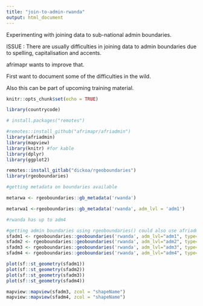 ```yaml
---
title: "join-to-admin-rwanda"
output: html_document
---
```

  
Experimenting with joining data to sub-national admin boundaries.

ISSUE :
There are usually difficulties in joining data to admin boundaries due to spelling, capitalisation and accents.

afrimapr wants to improve that.

First want to document some of the difficulties in the wild.

Also this can be part of upcoming training material.


```r
knitr::opts_chunk$set(echo = TRUE)

library(countrycode)

# install.packages("remotes")

#remotes::install_github("afrimapr/afriadmin")
library(afriadmin) 
library(mapview)
library(knitr) #for kable
library(dplyr)
library(ggplot2)

remotes::install_gitlab("dickoa/rgeoboundaries")
library(rgeoboundaries)

```


```r

#getting metadata on boundaries available

metarwa <- rgeoboundaries::gb_metadata('rwanda')

metarwa1 <-rgeoboundaries::gb_metadata('rwanda', adm_lvl = 'adm1')

#rwanda has up to adm4

#getting admin boundaries using rgeoboundaries() could also use afriadmin that tries to make simpler
sfadm1 <- rgeoboundaries::geoboundaries('rwanda', adm_lvl="adm1", type="sscu")
sfadm2 <- rgeoboundaries::geoboundaries('rwanda', adm_lvl="adm2", type="sscu")
sfadm3 <- rgeoboundaries::geoboundaries('rwanda', adm_lvl="adm3", type="sscu")
sfadm4 <- rgeoboundaries::geoboundaries('rwanda', adm_lvl="adm4", type="sscu")

plot(sf::st_geometry(sfadm1))
plot(sf::st_geometry(sfadm2))
plot(sf::st_geometry(sfadm3))
plot(sf::st_geometry(sfadm4))

mapview::mapview(sfadm3, zcol = "shapeName")
mapview::mapview(sfadm4, zcol = "shapeName")

```

